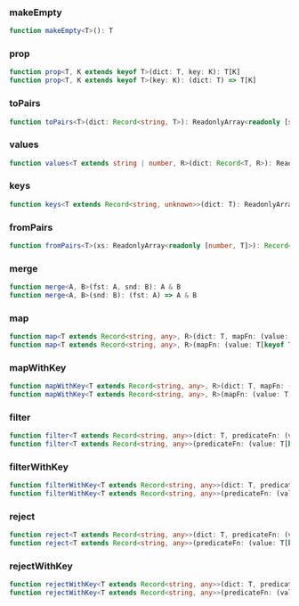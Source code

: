 ### makeEmpty

```ts
function makeEmpty<T>(): T
```

### prop

```ts
function prop<T, K extends keyof T>(dict: T, key: K): T[K]
function prop<T, K extends keyof T>(key: K): (dict: T) => T[K]
```

### toPairs

```ts
function toPairs<T>(dict: Record<string, T>): ReadonlyArray<readonly [string, T]>
```

### values

```ts
function values<T extends string | number, R>(dict: Record<T, R>): ReadonlyArray<R>
```

### keys

```ts
function keys<T extends Record<string, unknown>>(dict: T): ReadonlyArray<keyof T>
```

### fromPairs

```ts
function fromPairs<T>(xs: ReadonlyArray<readonly [number, T]>): Record<number, T>
```

### merge

```ts
function merge<A, B>(fst: A, snd: B): A & B
function merge<A, B>(snd: B): (fst: A) => A & B
```

### map

```ts
function map<T extends Record<string, any>, R>(dict: T, mapFn: (value: T[keyof T]) => R): Record<keyof T, R>
function map<T extends Record<string, any>, R>(mapFn: (value: T[keyof T]) => R): (dict: T) => Record<keyof T, R>
```

### mapWithKey

```ts
function mapWithKey<T extends Record<string, any>, R>(dict: T, mapFn: (value: T[keyof T], key: keyof T) => R): Record<keyof T, R>
function mapWithKey<T extends Record<string, any>, R>(mapFn: (value: T[keyof T], key: keyof T) => R): (dict: T) => Record<keyof T, R>
```

### filter

```ts
function filter<T extends Record<string, any>>(dict: T, predicateFn: (value: T[keyof T]) => boolean): Partial<T>
function filter<T extends Record<string, any>>(predicateFn: (value: T[keyof T]) => boolean): (dict: T) => Partial<T>
```

### filterWithKey

```ts
function filterWithKey<T extends Record<string, any>>(dict: T, predicateFn: (value: T[keyof T], key: keyof T) => boolean): Partial<T>
function filterWithKey<T extends Record<string, any>>(predicateFn: (value: T[keyof T], key: keyof T) => boolean): (dict: T) => Partial<T>
```

### reject

```ts
function reject<T extends Record<string, any>>(dict: T, predicateFn: (value: T[keyof T]) => boolean): Partial<T>
function reject<T extends Record<string, any>>(predicateFn: (value: T[keyof T]) => boolean): (dict: T) => Partial<T>
```

### rejectWithKey

```ts
function rejectWithKey<T extends Record<string, any>>(dict: T, predicateFn: (value: T[keyof T], key: keyof T) => boolean): Partial<T>
function rejectWithKey<T extends Record<string, any>>(predicateFn: (value: T[keyof T], key: keyof T) => boolean): (dict: T) => Partial<T>
```